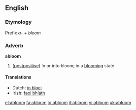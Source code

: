 ==English==

===Etymology===
Prefix ''a-'' + ''bloom''

===Adverb===
'''abloom'''

# ([[postpositive]]) In or into bloom; in a [[blooming]] state.

====Translations====
{{top}}
*Dutch: [[in bloei]]
*Irish: [[faoi bhláth]]
{{mid}}
{{bottom}}

[[el:abloom]]
[[fa:abloom]]
[[io:abloom]]
[[it:abloom]]
[[vi:abloom]]
[[uk:abloom]]